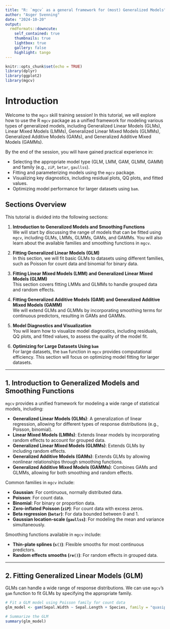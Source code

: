 ```yaml
---
title: "R: `mgcv` as a general framework for (most) Generalized Models"
author: "Asger Svenning"
date: "2024-10-20"
output:
  rmdformats::downcute:
    self_contained: true
    thumbnails: true
    lightbox: true
    gallery: false
    highlight: tango
---
```


```r
knitr::opts_chunk$set(echo = TRUE)
library(dplyr)
library(ggplot2)
library(mgcv)
```

# Introduction

Welcome to the `mgcv` skill training session! In this tutorial, we will explore how to use the R `mgcv` package as a unified framework for modeling various types of generalized models, including Generalized Linear Models (GLMs), Linear Mixed Models (LMMs), Generalized Linear Mixed Models (GLMMs), Generalized Additive Models (GAMs), and Generalized Additive Mixed Models (GAMMs).

By the end of the session, you will have gained practical experience in:

- Selecting the appropriate model type (GLM, LMM, GAM, GLMM, GAMM) and family (e.g., `ziP`, `betar`, `gaullss`).
- Fitting and parameterizing models using the `mgcv` package.
- Visualizing key diagnostics, including residual plots, QQ plots, and fitted values.
- Optimizing model performance for larger datasets using `bam`.

## Sections Overview

This tutorial is divided into the following sections:

1. **Introduction to Generalized Models and Smoothing Functions**  
   We will start by discussing the range of models that can be fitted using `mgcv`, including GLMs, LMMs, GLMMs, GAMs, and GAMMs. You will also learn about the available families and smoothing functions in `mgcv`.

2. **Fitting Generalized Linear Models (GLM)**  
   In this section, we will fit basic GLMs to datasets using different families, such as Poisson for count data and binomial for binary data.

3. **Fitting Linear Mixed Models (LMM) and Generalized Linear Mixed Models (GLMM)**  
   This section covers fitting LMMs and GLMMs to handle grouped data and random effects.

4. **Fitting Generalized Additive Models (GAM) and Generalized Additive Mixed Models (GAMM)**  
   We will extend GLMs and GLMMs by incorporating smoothing terms for continuous predictors, resulting in GAMs and GAMMs.

5. **Model Diagnostics and Visualization**  
   You will learn how to visualize model diagnostics, including residuals, QQ plots, and fitted values, to assess the quality of the model fit.

6. **Optimizing for Large Datasets Using `bam`**  
   For large datasets, the `bam` function in `mgcv` provides computational efficiency. This section will focus on optimizing model fitting for larger datasets.

---

## 1. Introduction to Generalized Models and Smoothing Functions

`mgcv` provides a unified framework for modeling a wide range of statistical models, including:

- **Generalized Linear Models (GLMs)**: A generalization of linear regression, allowing for different types of response distributions (e.g., Poisson, binomial).
- **Linear Mixed Models (LMMs)**: Extends linear models by incorporating random effects to account for grouped data.
- **Generalized Linear Mixed Models (GLMMs)**: Extends GLMs by including random effects.
- **Generalized Additive Models (GAMs)**: Extends GLMs by allowing nonlinear relationships through smoothing functions.
- **Generalized Additive Mixed Models (GAMMs)**: Combines GAMs and GLMMs, allowing for both smoothing and random effects.

Common families in `mgcv` include:

- **Gaussian**: For continuous, normally distributed data.
- **Poisson**: For count data.
- **Binomial**: For binary or proportion data.
- **Zero-inflated Poisson (`ziP`)**: For count data with excess zeros.
- **Beta regression (`betar`)**: For data bounded between 0 and 1.
- **Gaussian location-scale (`gaullss`)**: For modeling the mean and variance simultaneously.

Smoothing functions available in `mgcv` include:

- **Thin-plate splines (`s()`)**: Flexible smooths for most continuous predictors.
- **Random effects smooths (`re()`)**: For random effects in grouped data.

---

## 2. Fitting Generalized Linear Models (GLM)

GLMs can handle a wide range of response distributions. We can use `mgcv`'s `gam` function to fit GLMs by specifying the appropriate family.

```r
# Fit a GLM model using Poisson family for count data
glm_model <- gam(Sepal.Width ~ Sepal.Length + Species, family = "quasipoisson", data = iris)

# Summarize the GLM
summary(glm_model)
```